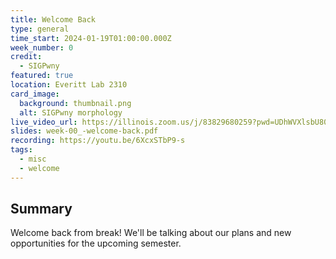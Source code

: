 ```yaml
---
title: Welcome Back
type: general
time_start: 2024-01-19T01:00:00.000Z
week_number: 0
credit:
  - SIGPwny
featured: true
location: Everitt Lab 2310
card_image:
  background: thumbnail.png
  alt: SIGPwny morphology
live_video_url: https://illinois.zoom.us/j/83829680259?pwd=UDhWVXlsbU80S3BOZ0FtaVJpUHpyQT09
slides: week-00_-welcome-back.pdf
recording: https://youtu.be/6XcxSTbP9-s
tags:
  - misc
  - welcome
---
```

## Summary
Welcome back from break! We'll be talking about our plans and new opportunities for the upcoming semester.
